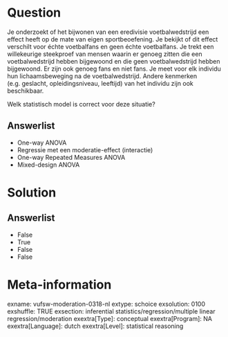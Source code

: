 Question
========
Je onderzoekt of het bijwonen van een eredivisie voetbalwedstrijd een
effect heeft op de mate van eigen sportbeoefening. Je bekijkt of dit
effect verschilt voor échte voetbalfans en geen échte voetbalfans. Je
trekt een willekeurige steekproef van mensen waarin er genoeg zitten die
een voetbalwedstrijd hebben bijgewoond en die geen voetbalwedstrijd
hebben bijgewoond. Er zijn ook genoeg fans en niet fans. Je meet voor
elk individu hun lichaamsbeweging na de voetbalwedstrijd. Andere
kenmerken (e.g. geslacht, opleidingsniveau, leeftijd) van het individu
zijn ook beschikbaar.  
  
Welk statistisch model is correct voor deze situatie?

Answerlist
----------
* One-way ANOVA
* Regressie met een moderatie-effect (interactie)
* One-way Repeated Measures ANOVA
* Mixed-design ANOVA

Solution
========










Answerlist
----------
* False
* True
* False
* False

Meta-information
================
exname: vufsw-moderation-0318-nl
extype: schoice
exsolution: 0100
exshuffle: TRUE
exsection: inferential statistics/regression/multiple linear regression/moderation
exextra[Type]: conceptual
exextra[Program]: NA
exextra[Language]: dutch
exextra[Level]: statistical reasoning


